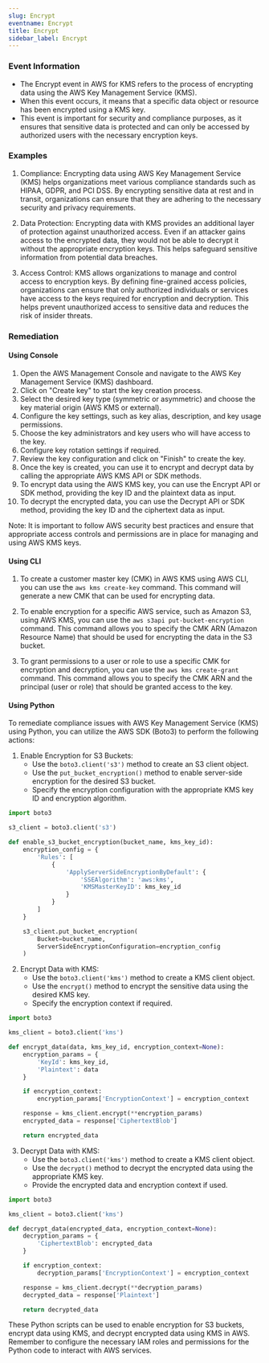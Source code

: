 ```yaml
--- 
slug: Encrypt
eventname: Encrypt
title: Encrypt
sidebar_label: Encrypt
---
```

                       
### Event Information

- The Encrypt event in AWS for KMS refers to the process of encrypting data using the AWS Key Management Service (KMS).
- When this event occurs, it means that a specific data object or resource has been encrypted using a KMS key.
- This event is important for security and compliance purposes, as it ensures that sensitive data is protected and can only be accessed by authorized users with the necessary encryption keys.


### Examples

1. Compliance: Encrypting data using AWS Key Management Service (KMS) helps organizations meet various compliance standards such as HIPAA, GDPR, and PCI DSS. By encrypting sensitive data at rest and in transit, organizations can ensure that they are adhering to the necessary security and privacy requirements.

2. Data Protection: Encrypting data with KMS provides an additional layer of protection against unauthorized access. Even if an attacker gains access to the encrypted data, they would not be able to decrypt it without the appropriate encryption keys. This helps safeguard sensitive information from potential data breaches.

3. Access Control: KMS allows organizations to manage and control access to encryption keys. By defining fine-grained access policies, organizations can ensure that only authorized individuals or services have access to the keys required for encryption and decryption. This helps prevent unauthorized access to sensitive data and reduces the risk of insider threats.

### Remediation

#### Using Console

1. Open the AWS Management Console and navigate to the AWS Key Management Service (KMS) dashboard.
2. Click on "Create key" to start the key creation process.
3. Select the desired key type (symmetric or asymmetric) and choose the key material origin (AWS KMS or external).
4. Configure the key settings, such as key alias, description, and key usage permissions.
5. Choose the key administrators and key users who will have access to the key.
6. Configure key rotation settings if required.
7. Review the key configuration and click on "Finish" to create the key.
8. Once the key is created, you can use it to encrypt and decrypt data by calling the appropriate AWS KMS API or SDK methods.
9. To encrypt data using the AWS KMS key, you can use the Encrypt API or SDK method, providing the key ID and the plaintext data as input.
10. To decrypt the encrypted data, you can use the Decrypt API or SDK method, providing the key ID and the ciphertext data as input.

Note: It is important to follow AWS security best practices and ensure that appropriate access controls and permissions are in place for managing and using AWS KMS keys.

#### Using CLI

1. To create a customer master key (CMK) in AWS KMS using AWS CLI, you can use the `aws kms create-key` command. This command will generate a new CMK that can be used for encrypting data.

2. To enable encryption for a specific AWS service, such as Amazon S3, using AWS KMS, you can use the `aws s3api put-bucket-encryption` command. This command allows you to specify the CMK ARN (Amazon Resource Name) that should be used for encrypting the data in the S3 bucket.

3. To grant permissions to a user or role to use a specific CMK for encryption and decryption, you can use the `aws kms create-grant` command. This command allows you to specify the CMK ARN and the principal (user or role) that should be granted access to the key.

#### Using Python

To remediate compliance issues with AWS Key Management Service (KMS) using Python, you can utilize the AWS SDK (Boto3) to perform the following actions:

1. Enable Encryption for S3 Buckets:
   - Use the `boto3.client('s3')` method to create an S3 client object.
   - Use the `put_bucket_encryption()` method to enable server-side encryption for the desired S3 bucket.
   - Specify the encryption configuration with the appropriate KMS key ID and encryption algorithm.

```python
import boto3

s3_client = boto3.client('s3')

def enable_s3_bucket_encryption(bucket_name, kms_key_id):
    encryption_config = {
        'Rules': [
            {
                'ApplyServerSideEncryptionByDefault': {
                    'SSEAlgorithm': 'aws:kms',
                    'KMSMasterKeyID': kms_key_id
                }
            }
        ]
    }

    s3_client.put_bucket_encryption(
        Bucket=bucket_name,
        ServerSideEncryptionConfiguration=encryption_config
    )
```

2. Encrypt Data with KMS:
   - Use the `boto3.client('kms')` method to create a KMS client object.
   - Use the `encrypt()` method to encrypt the sensitive data using the desired KMS key.
   - Specify the encryption context if required.

```python
import boto3

kms_client = boto3.client('kms')

def encrypt_data(data, kms_key_id, encryption_context=None):
    encryption_params = {
        'KeyId': kms_key_id,
        'Plaintext': data
    }

    if encryption_context:
        encryption_params['EncryptionContext'] = encryption_context

    response = kms_client.encrypt(**encryption_params)
    encrypted_data = response['CiphertextBlob']

    return encrypted_data
```

3. Decrypt Data with KMS:
   - Use the `boto3.client('kms')` method to create a KMS client object.
   - Use the `decrypt()` method to decrypt the encrypted data using the appropriate KMS key.
   - Provide the encrypted data and encryption context if used.

```python
import boto3

kms_client = boto3.client('kms')

def decrypt_data(encrypted_data, encryption_context=None):
    decryption_params = {
        'CiphertextBlob': encrypted_data
    }

    if encryption_context:
        decryption_params['EncryptionContext'] = encryption_context

    response = kms_client.decrypt(**decryption_params)
    decrypted_data = response['Plaintext']

    return decrypted_data
```

These Python scripts can be used to enable encryption for S3 buckets, encrypt data using KMS, and decrypt encrypted data using KMS in AWS. Remember to configure the necessary IAM roles and permissions for the Python code to interact with AWS services.


 